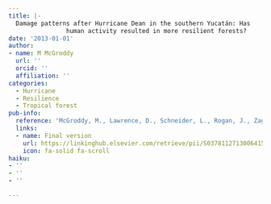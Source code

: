 ```yaml
---
title: |-
  Damage patterns after Hurricane Dean in the southern Yucatán: Has
                human activity resulted in more resilient forests?
date: '2013-01-01'
author:
- name: M McGroddy
  url: ''
  orcid: ''
  affiliation: ''
categories:
  - Hurricane
  - Resilience
  - Tropical forest
pub-info:
  reference: 'McGroddy, M., Lawrence, D., Schneider, L., Rogan, J., Zager, I., &amp; Schmook, B. (2013). Damage patterns after Hurricane Dean in the southern Yucat&aacute;n: Has human activity resulted in more resilient forests? <em>Forest Ecology and Management</em>, <em>310</em>, 812&ndash;820.'
  links:
  - name: Final version
    url: https://linkinghub.elsevier.com/retrieve/pii/S0378112713006415
    icon: fa-solid fa-scroll
haiku:
- ''
- ''
- ''

---
```

